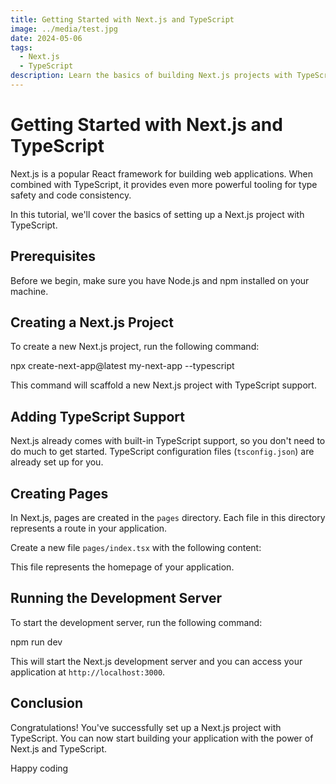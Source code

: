 ```yaml
---
title: Getting Started with Next.js and TypeScript
image: ../media/test.jpg
date: 2024-05-06
tags:
  - Next.js
  - TypeScript
description: Learn the basics of building Next.js projects with TypeScript.
---
```


# Getting Started with Next.js and TypeScript

Next.js is a popular React framework for building web applications. When combined with TypeScript, it provides even more powerful tooling for type safety and code consistency.

In this tutorial, we'll cover the basics of setting up a Next.js project with TypeScript.

## Prerequisites

Before we begin, make sure you have Node.js and npm installed on your machine.

## Creating a Next.js Project

To create a new Next.js project, run the following command:

npx create-next-app@latest my-next-app --typescript

This command will scaffold a new Next.js project with TypeScript support.

## Adding TypeScript Support

Next.js already comes with built-in TypeScript support, so you don't need to do much to get started. TypeScript configuration files (`tsconfig.json`) are already set up for you.

## Creating Pages

In Next.js, pages are created in the `pages` directory. Each file in this directory represents a route in your application.

Create a new file `pages/index.tsx` with the following content:

This file represents the homepage of your application.

## Running the Development Server

To start the development server, run the following command:

npm run dev

This will start the Next.js development server and you can access your application at `http://localhost:3000`.

## Conclusion

Congratulations! You've successfully set up a Next.js project with TypeScript. You can now start building your application with the power of Next.js and TypeScript.

Happy coding
